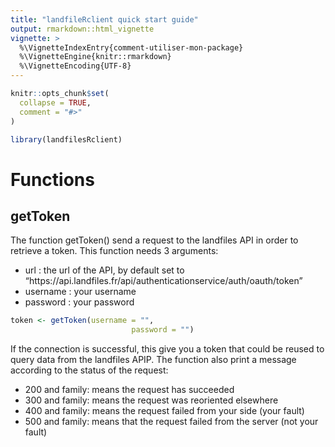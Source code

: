 ```yaml
---
title: "landfileRclient quick start guide"
output: rmarkdown::html_vignette
vignette: >
  %\VignetteIndexEntry{comment-utiliser-mon-package}
  %\VignetteEngine{knitr::rmarkdown}
  %\VignetteEncoding{UTF-8}
---
```


```r
knitr::opts_chunk$set(
  collapse = TRUE,
  comment = "#>"
)
```

```r
library(landfilesRclient)
```

# Functions
## getToken
The function getToken() send a request to the landfiles API in order to retrieve a token. This function needs 3 arguments:

- url : the url of the API, by default set to "https://api.landfiles.fr/api/authenticationservice/auth/oauth/token"
- username : your username
- password : your password

```r
token <- getToken(username = "",
                           password = "")

```

If the connection is successful, this give you a token that could be reused to query data from the landfiles APIP. The function also print a message according to  the status of the request:

- 200 and family: means the request has succeeded
- 300 and family: means the request was reoriented elsewhere
- 400 and family: means the request failed from your side (your fault)
- 500 and family: means that the request failed from the server (not your fault)

